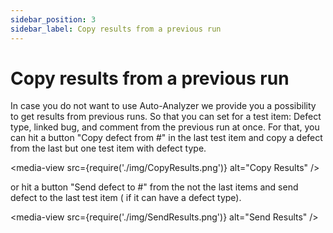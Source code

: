 ```yaml
---
sidebar_position: 3
sidebar_label: Copy results from a previous run
---
```


# Copy results from a previous run

In case you do not want to use Auto-Analyzer we provide you a possibility to get results from previous runs.  So that you can set for a test item: Defect type, linked bug, and comment from the previous run at once. For that, you can hit a button "Copy defect from #" in the last test item and copy a defect from the last but one test item with defect type.

<media-view src={require('./img/CopyResults.png')} alt="Copy Results" />

or hit a button "Send defect to #" from the not the last items and send defect to the last test item ( if it can have a defect type).

<media-view src={require('./img/SendResults.png')} alt="Send Results" />

